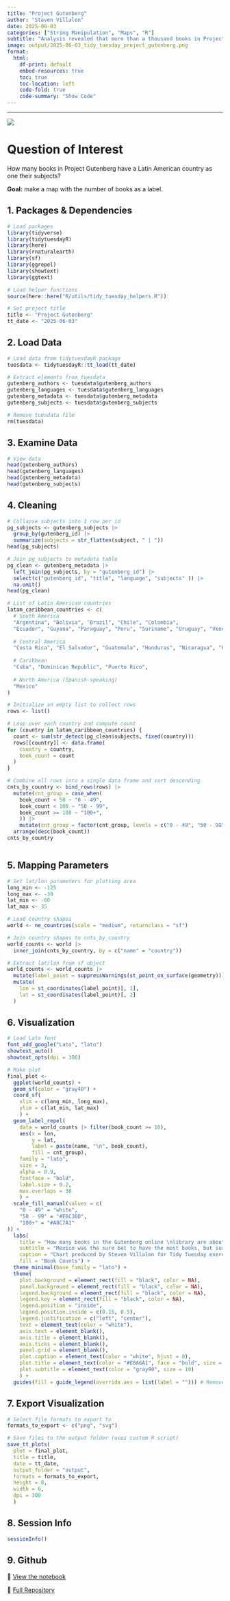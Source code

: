 ```yaml
---
title: "Project Gutenberg"
author: "Steven Villalon"
date: 2025-06-03
categories: ["String Manipulation", "Maps", "R"]
subtitle: "Analysis revealed that more than a thousand books in Project Gutenberg have a subject related to Latin American countries."
image: output/2025-06-03_tidy_tuesday_project_gutenberg.png
format:
  html:
    df-print: default
    embed-resources: true
    toc: true
    toc-location: left
    code-fold: true
    code-summary: "Show Code"
---
```


---

![](output/2025-06-03_tidy_tuesday_project_gutenberg.svg){fig-alt="Final plot"}

# Question of Interest

How many books in Project Gutenberg have a Latin American country as one their subjects?

**Goal:** make a map with the number of books as a label.

## 1. Packages & Dependencies

```r
# Load packages
library(tidyverse)
library(tidytuesdayR)
library(here)
library(rnaturalearth)
library(sf)
library(ggrepel)
library(showtext)
library(ggtext)

# Load helper functions
source(here::here("R/utils/tidy_tuesday_helpers.R"))

# Set project title
title <- "Project Gutenberg"
tt_date <- "2025-06-03"

```

## 2. Load Data

```r
# Load data from tidytuesdayR package
tuesdata <- tidytuesdayR::tt_load(tt_date)

# Extract elements from tuesdata
gutenberg_authors <- tuesdata$gutenberg_authors
gutenberg_languages <- tuesdata$gutenberg_languages
gutenberg_metadata <- tuesdata$gutenberg_metadata
gutenberg_subjects <- tuesdata$gutenberg_subjects

# Remove tuesdata file
rm(tuesdata)

```

## 3. Examine Data

```r
# View data
head(gutenberg_authors)
head(gutenberg_languages)
head(gutenberg_metadata)
head(gutenberg_subjects)

```

## 4. Cleaning

```r
# Collapse subjects into 1 row per id
pg_subjects <- gutenberg_subjects |> 
  group_by(gutenberg_id) |> 
  summarize(subjects = str_flatten(subject, " | "))
head(pg_subjects)

```

```r
# Join pg_subjects to metadata table
pg_clean <- gutenberg_metadata |> 
  left_join(pg_subjects, by = "gutenberg_id") |> 
  select(c("gutenberg_id", "title", "language", "subjects" )) |> 
  na.omit()
head(pg_clean)

```

```r
# List of Latin American countries
latam_caribbean_countries <- c(
  # South America
  "Argentina", "Bolivia", "Brazil", "Chile", "Colombia",
  "Ecuador", "Guyana", "Paraguay", "Peru", "Suriname", "Uruguay", "Venezuela",
  
  # Central America
  "Costa Rica", "El Salvador", "Guatemala", "Honduras", "Nicaragua", "Panama",
  
  # Caribbean
  "Cuba", "Dominican Republic", "Puerto Rico",
  
  # North America (Spanish-speaking)
  "Mexico"
)

```

```r
# Initialize an empty list to collect rows
rows <- list()

# Loop over each country and compute count
for (country in latam_caribbean_countries) {
  count <- sum(str_detect(pg_clean$subjects, fixed(country)))
  rows[[country]] <- data.frame(
    country = country,
    book_count = count
  )
}

# Combine all rows into a single data frame and sort descending
cnts_by_country <- bind_rows(rows) |> 
  mutate(cnt_group = case_when(
    book_count < 50 ~ "0 - 49",
    book_count < 100 ~ "50 - 99",
    book_count >= 100 ~ "100+",
    )) |> 
    mutate(cnt_group = factor(cnt_group, levels = c("0 - 49", "50 - 99", "100+"), ordered = TRUE)) |> 
  arrange(desc(book_count))
cnts_by_country

```

```r
```

## 5. Mapping Parameters

```r
# Set lat/lon parameters for plotting area
long_min <- -125 
long_max <- -30
lat_min <- -60
lat_max <- 35

# Load country shapes
world <- ne_countries(scale = "medium", returnclass = "sf")

# Join country shapes to cnts_by_country
world_counts <- world |> 
  inner_join(cnts_by_country, by = c("name" = "country"))

# Extract lat/lon from sf object
world_counts <- world_counts |>
  mutate(label_point = suppressWarnings(st_point_on_surface(geometry))) |>
  mutate(
    lon = st_coordinates(label_point)[, 1],
    lat = st_coordinates(label_point)[, 2]
  )

```

## 6. Visualization

```r
# Load Lato font
font_add_google("Lato", "lato")
showtext_auto()
showtext_opts(dpi = 300)

# Make plot
final_plot <- 
  ggplot(world_counts) +
  geom_sf(color = "gray40") +
  coord_sf(
    xlim = c(long_min, long_max), 
    ylim = c(lat_min, lat_max)
    ) +
  geom_label_repel(
    data = world_counts |> filter(book_count >= 10),
    aes(x = lon,
        y = lat,
        label = paste(name, "\n", book_count),
        fill = cnt_group),
    family = "lato",
    size = 3,
    alpha = 0.9,
    fontface = "bold",
    label.size = 0.2,
    max.overlaps = 30
    ) +
  scale_fill_manual(values = c(
    "0 - 49" = "white",
    "50 - 99" = "#E6C36D",
    "100+" = "#A8C7A1"
)) +
  labs(
    title = "How many books in the Gutenberg online \nlibrary are about Latin America?",
    subtitle = "Mexico was the sure bet to have the most books, but surprised to see so few for Puerto Rico, \nColombia, and Venezuela. Books in the library are at least 95 years old and are not currently \nunder copyright.",
    caption = "Chart produced by Steven Villalon for Tidy Tuesday exercise on June 3, 2025.",
    fill = "Book Counts") +
  theme_minimal(base_family = "lato") +
  theme(
    plot.background = element_rect(fill = "black", color = NA),
    panel.background = element_rect(fill = "black", color = NA),
    legend.background = element_rect(fill = "black", color = NA),
    legend.key = element_rect(fill = "black", color = NA),
    legend.position = "inside",
    legend.position.inside = c(0.15, 0.5),
    legend.justification = c("left", "center"),
    text = element_text(color = "white"),
    axis.text = element_blank(),
    axis.title = element_blank(),
    axis.ticks = element_blank(),
    panel.grid = element_blank(),
    plot.caption = element_text(color = "white", hjust = 0),
    plot.title = element_text(color = "#E8A6A1", face = "bold", size = 20),
    plot.subtitle = element_text(color = "gray90", size = 10)
    ) + 
  guides(fill = guide_legend(override.aes = list(label = ""))) # Remove "a" from legend

```

## 7. Export Visualization

```r
# Select file formats to export to
formats_to_export <- c("png", "svg")

# Save files to the output folder (uses custom R script)
save_tt_plots(
  plot = final_plot, 
  title = title, 
  date = tt_date,
  output_folder = "output", 
  formats = formats_to_export, 
  height = 8,
  width = 6,
  dpi = 300
  )
```

## 8. Session Info

::: {.callout-tip collapse="true" title="Expand for Session Info"}
```r
sessionInfo()
```
:::

## 9. Github

::: {.callout-tip title="Files"}
📓 <a href="https://github.com/stevenvillalon/portfolio/blob/d5050efd5c5f68270bd6c1df00c8380d17826126/TIDYTUESDAY/2025-06-03-GUTENBERG/2025-06-03_tidy_tuesday_gutenberg_O.qmd" target="_blank" rel="noopener noreferrer">View the notebook</a>

📁 <a href="https://github.com/stevenvillalon/portfolio/tree/main/TIDYTUESDAY" target="_blank" rel="noopener noreferrer">Full Repository</a>
:::
